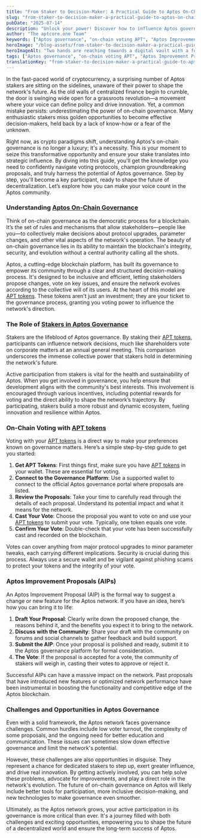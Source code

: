 ```yaml
---
title: "From Staker to Decision-Maker: A Practical Guide to Aptos On-Chain Governance and Voting"
slug: "from-staker-to-decision-maker-a-practical-guide-to-aptos-on-chain-governance-and-voting"
pubDate: "2025-07-14"
description: "Unlock your power! Discover how to influence Aptos governance and APT voting. Master vital skills to impact change. Don't miss this game-changing guide!"
author: "The aptcore.one Team"
keywords: ["Aptos governance", "on-chain voting APT", "Aptos Improvement Proposal", "staker participation"]
heroImage: "/blog-assets/from-staker-to-decision-maker-a-practical-guide-to-aptos-on-chain-governance-and-voting.jpg"
heroImageAlt: "Two hands are reaching towards a digital vault with a futuristic design, featuring glowing blockchain symbols and binary code. The vault appears to be unlocking, symbolizing security and access in a digital context."
tags: ["Aptos governance", "on-chain voting APT", "Aptos Improvement Proposal", "staker participation"]
translationKey: "from-staker-to-decision-maker-a-practical-guide-to-aptos-on-chain-governance-and-voting"
---
```


In the fast-paced world of cryptocurrency, a surprising number of Aptos stakers are sitting on the sidelines, unaware of their power to shape the network's future. As the old walls of centralized finance begin to crumble, the door is swinging wide open for a grassroots revolution—a movement where your voice can define policy and drive innovation. Yet, a common mistake persists: underestimating the power of on-chain governance. Many enthusiastic stakers miss golden opportunities to become effective decision-makers, held back by a lack of know-how or a fear of the unknown.

Right now, as crypto paradigms shift, understanding Aptos's on-chain governance is no longer a luxury; it's a necessity. This is your moment to seize this transformative opportunity and ensure your stake translates into strategic influence. By diving into this guide, you'll get the knowledge you need to confidently navigate voting protocols, champion groundbreaking proposals, and truly harness the potential of Aptos governance. Step by step, you'll become a key participant, ready to shape the future of decentralization. Let’s explore how you can make your voice count in the Aptos community.

### Understanding [Aptos On-Chain Governance](https://aptos.dev/en/network/blockchain/governance)

Think of on-chain governance as the democratic process for a blockchain. It’s the set of rules and mechanisms that allow stakeholders—people like you—to collectively make decisions about protocol upgrades, parameter changes, and other vital aspects of the network's operation. The beauty of on-chain governance lies in its ability to maintain the blockchain's integrity, security, and evolution without a central authority calling all the shots.

Aptos, a cutting-edge blockchain platform, has built its governance to empower its community through a clear and structured decision-making process. It's designed to be inclusive and efficient, letting stakeholders propose changes, vote on key issues, and ensure the network evolves according to the collective will of its users. At the heart of this model are [APT tokens](https://aptoslabs.com/). These tokens aren't just an investment; they are your ticket to the governance process, granting you voting power to influence the network's direction.

### The Role of [Stakers in Aptos Governance](https://aptos.dev/en/network/blockchain/delegated-staking)

Stakers are the lifeblood of Aptos governance. By staking their [APT tokens](https://aptoslabs.com/), participants can influence network decisions, much like shareholders vote on corporate matters at an annual general meeting. This comparison underscores the immense collective power that stakers hold in determining the network's future.

Active participation from stakers is vital for the health and sustainability of Aptos. When you get involved in governance, you help ensure that development aligns with the community's best interests. This involvement is encouraged through various incentives, including potential rewards for voting and the direct ability to shape the network’s trajectory. By participating, stakers build a more robust and dynamic ecosystem, fueling innovation and resilience within Aptos.

### On-Chain Voting with [APT tokens](https://aptoslabs.com/)

Voting with your [APT tokens](https://aptoslabs.com/) is a direct way to make your preferences known on governance matters. Here’s a simple step-by-step guide to get you started:

1.  **Get APT Tokens**: First things first, make sure you have [APT tokens](https://aptoslabs.com/) in your wallet. These are essential for voting.
2.  **Connect to the Governance Platform**: Use a supported wallet to connect to the official Aptos governance portal where proposals are listed.
3.  **Review the Proposals**: Take your time to carefully read through the details of each proposal. Understand its potential impact and what it means for the network.
4.  **Cast Your Vote**: Choose the proposal you want to vote on and use your [APT tokens](https://aptoslabs.com/) to submit your vote. Typically, one token equals one vote.
5.  **Confirm Your Vote**: Double-check that your vote has been successfully cast and recorded on the blockchain.

Votes can cover anything from major protocol upgrades to minor parameter tweaks, each carrying different implications. Security is crucial during this process. Always use a secure wallet and be vigilant against phishing scams to protect your tokens and the integrity of your vote.

### Aptos Improvement Proposals (AIPs)

An Aptos Improvement Proposal (AIP) is the formal way to suggest a change or new feature for the Aptos network. If you have an idea, here’s how you can bring it to life:

1.  **Draft Your Proposal**: Clearly write down the proposed change, the reasons behind it, and the benefits you expect it to bring to the network.
2.  **Discuss with the Community**: Share your draft with the community on forums and social channels to gather feedback and build support.
3.  **Submit the AIP**: Once your proposal is polished and ready, submit it to the Aptos governance platform for formal consideration.
4.  **The Vote**: If the proposal is accepted for a vote, the community of stakers will weigh in, casting their votes to approve or reject it.

Successful AIPs can have a massive impact on the network. Past proposals that have introduced new features or optimized network performance have been instrumental in boosting the functionality and competitive edge of the Aptos blockchain.

### Challenges and Opportunities in Aptos Governance

Even with a solid framework, the Aptos network faces governance challenges. Common hurdles include low voter turnout, the complexity of some proposals, and the ongoing need for better education and communication. These issues can sometimes slow down effective governance and limit the network's potential.

However, these challenges are also opportunities in disguise. They represent a chance for dedicated stakers to step up, exert greater influence, and drive real innovation. By getting actively involved, you can help solve these problems, advocate for improvements, and play a direct role in the network's evolution. The future of on-chain governance on Aptos will likely include better tools for participation, more inclusive decision-making, and new technologies to make governance even smoother.

Ultimately, as the Aptos network grows, your active participation in its governance is more critical than ever. It's a journey filled with both challenges and exciting opportunities, empowering you to shape the future of a decentralized world and ensure the long-term success of Aptos.
